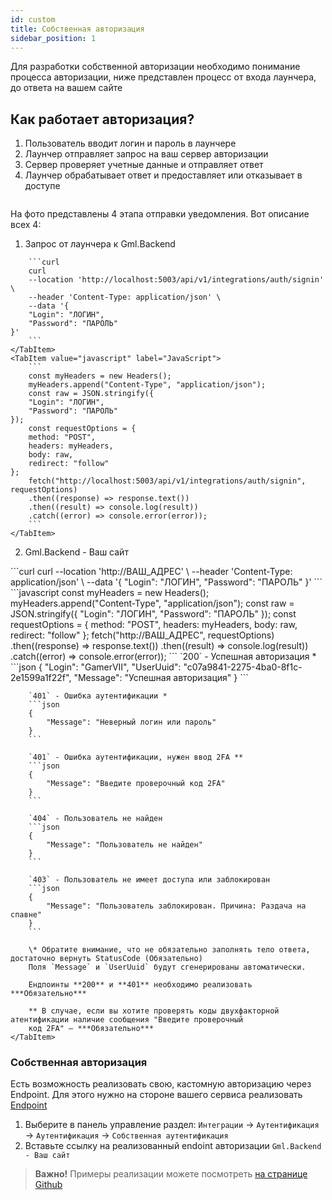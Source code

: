 ```yaml
---
id: custom
title: Собственная авторизация
sidebar_position: 1
---
```


Для разработки собственной авторизации необходимо понимание процесса авторизации,
ниже представлен процесс от входа лаунчера, до ответа на вашем сайте

## Как работает авторизация?

1. Пользователь вводит логин и пароль в лаунчере
2. Лаунчер отправляет запрос на ваш сервер авторизации
3. Сервер проверяет учетные данные и отправляет ответ
4. Лаунчер обрабатывает ответ и предоставляет или отказывает в доступе

<p><img className="image-zoom-medium" src={CustomAuthScheme} alt=""/></p>

На фото представлены 4 этапа отправки уведомления. Вот описание всех 4:

1. Запрос от лаунчера к Gml.Backend

<Tabs>
    <TabItem value="curl" label="Curl" default>

        ```curl
        curl
        --location 'http://localhost:5003/api/v1/integrations/auth/signin' \
        --header 'Content-Type: application/json' \
        --data '{
        "Login": "ЛОГИН",
        "Password": "ПАРОЛЬ"
    }'
        ```
    </TabItem>
    <TabItem value="javascript" label="JavaScript">
        ```
        const myHeaders = new Headers();
        myHeaders.append("Content-Type", "application/json");
        const raw = JSON.stringify({
        "Login": "ЛОГИН",
        "Password": "ПАРОЛЬ"
    });
        const requestOptions = {
        method: "POST",
        headers: myHeaders,
        body: raw,
        redirect: "follow"
    };
        fetch("http://localhost:5003/api/v1/integrations/auth/signin", requestOptions)
        .then((response) => response.text())
        .then((result) => console.log(result))
        .catch((error) => console.error(error));
        ```
    </TabItem>
</Tabs>

2. Gml.Backend - Ваш сайт

<Tabs>
    <TabItem value="curl" label="Curl" default>
        ```curl
        curl --location 'http://ВАШ_АДРЕС' \
        --header 'Content-Type: application/json' \
        --data '{
        "Login": "ЛОГИН",
        "Password": "ПАРОЛЬ"
    }'
        ```
    </TabItem>
    <TabItem value="javascript" label="JavaScript">
        ```javascript
        const myHeaders = new Headers();
        myHeaders.append("Content-Type", "application/json");
        const raw = JSON.stringify({
        "Login": "ЛОГИН",
        "Password": "ПАРОЛЬ"
    });
        const requestOptions = {
        method: "POST",
        headers: myHeaders,
        body: raw,
        redirect: "follow"
    };
        fetch("http://ВАШ_АДРЕС", requestOptions)
        .then((response) => response.text())
        .then((result) => console.log(result))
        .catch((error) => console.error(error));
        ```
    </TabItem>
    <TabItem value="response" label="Пример вашего ответа">
        `200` - Успешная авторизация *
        ```json
        {
            "Login": "GamerVII",
            "UserUuid": "c07a9841-2275-4ba0-8f1c-2e1599a1f22f",
            "Message": "Успешная авторизация"
        }
        ```

        `401` - Ошибка аутентификации *
        ```json
        {
            "Message": "Неверный логин или пароль"
        }
        ```

        `401` - Ошибка аутентификации, нужен ввод 2FA **
        ```json
        {
            "Message": "Введите проверочный код 2FA"
        }
        ```

        `404` - Пользователь не найден
        ```json
        {
            "Message": "Пользователь не найден"
        }
        ```

        `403` - Пользователь не имеет доступа или заблокирован
        ```json
        {
            "Message": "Пользователь заблокирован. Причина: Раздача на спавне"
        }
        ```

        \* Обратите внимание, что не обязательно заполнять тело ответа, достаточно вернуть StatusCode (Обязательно)
        Поля `Message` и `UserUuid` будут сгенерированы автоматически.

        Ендпоинты **200** и **401** необходимо реализовать ***Обязательно***

        ** В случае, если вы хотите проверять коды двухфакторной атентификации наличие сообщения "Введите проверочный
        код 2FA" — ***Обязательно***
    </TabItem>
</Tabs>

### Собственная авторизация

Есть возможность реализовать свою, кастомную авторизацию через Endpoint.
Для этого нужно на стороне вашего сервиса реализовать [Endpoint](https://en.wikipedia.org/wiki/Web_API#Endpoints)

1. Выберите в панель управление раздел:
`Интеграции` -> `Аутентификация` -> `Аутентификация` -> `Собственная аутентификация`
2. Вставьте ссылку на реализованный endoint авторизации `Gml.Backend - Ваш сайт`

> **Важно!** Примеры реализации можете посмотреть [на странице Github](https://github.com/GamerVII-NET/Gml.Modules.Auth)



